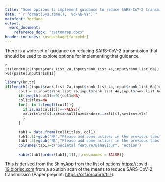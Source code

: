 ---
title: "Some options to implement guidance to reduce SARS-CoV-2 transmission"
date: "`r format(Sys.time(), '%d-%B-%Y')`"
mainfont: Verdana
output:
  word_document:
    reference_docx: "customrep.docx"
header-includes: \usepackage{fancyhdr}
---
\addtolength{\headheight}{1.0cm} 
\pagestyle{fancyplain} 
\chead{\includegraphics[height=2cm]{www/image1.jpg}}
\renewcommand{\headrulewidth}{0pt} 

There is a wide set of guidance on reducing SARS-CoV-2 transmission that should be used to explore options for implementing that guidance.



`r if(length(c(input$rank_list_2a,input$rank_list_4a,input$rank_list_6a))>0){paste(input$risk1)}`

```{r echo = FALSE,  warning=FALSE}
library(knitr)
if(length(c(input$rank_list_2a,input$rank_list_4a,input$rank_list_6a))>0){
      col1 = c(input$rank_list_2a,input$rank_list_4a,input$rank_list_6a)
      if(length(col1)==0){col1=NA}
      col1titles=NA
      for(i in 1:length(col1)){
        if(is.na(col1[i])==FALSE){
        col1titles[i]=optionsall[actiondesc==col1[i],actiontitle]
        }
      }

      tab1 = data.frame(col1titles, col1)
      tab1[,1]=gsub("NA","Please add some actions in the previous tabs",tab1[,1])
      tab1[,2]=gsub("NA","Please add some actions in the previous tabs",tab1[,2])
      colnames(tab1)=c("Societal feature/Behaviour", "Action")
      
      kable(tab1[order(tab1[,1]),],row.names = FALSE)}
```




This is derived from the [ShinyApp](https://alecchristie888.shinyapps.io/Covid_19_options) from the list of options [https://covid-19.biorisc.com](https://covid-19.biorisc.com) from a solution scan of the means to reduce SARS-CoV-2 transmission (Paper preprint: [https://osf.io/ca5rh/file](https://osf.io/ca5rh/file)).
